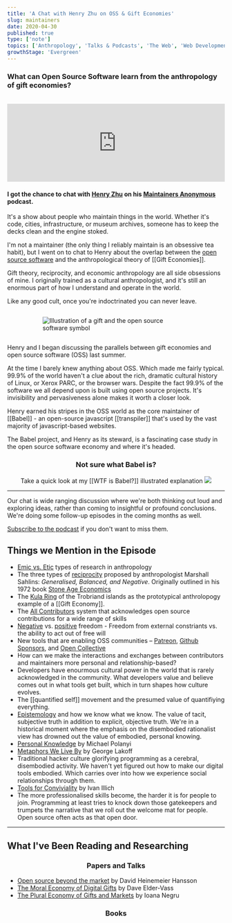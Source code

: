 ```yaml
---
title: 'A Chat with Henry Zhu on OSS & Gift Economies'
slug: maintainers
date: 2020-04-30
published: true
type: ['note']
topics: ['Anthropology', 'Talks & Podcasts', 'The Web', 'Web Development', 'Economics']
growthStage: 'Evergreen'
---
```


<SmallCenter>

### What can Open Source Software learn from the anthropology of gift economies?

<br />

</SmallCenter>

<iframe src='https://share.transistor.fm/e/9d389287' width='100%' height='180' frameborder='0' scrolling='no' seamless='true' style='width:100%; height:180px;'></iframe>

<SmallCenter>

#### I got the chance to chat with <a href='https://www.henryzoo.com'>Henry Zhu</a> on his  <a href="https://maintainersanonymous.com/">Maintainers Anonymous</a> podcast. 

</SmallCenter>

It's a show about people who maintain things in the world.  Whether it's code, cities, infrastructure, or museum archives, someone has to keep the decks clean and the engine stoked.

I'm not a maintainer (the only thing I reliably maintain is an obsessive tea habit), but I went on to chat to Henry about the overlap between the <a href="https://en.wikipedia.org/wiki/Open-source-software_movement">open source software</a> and the anthropological theory of [[Gift Economies]].

Gift theory, reciprocity, and economic anthropology are all side obsessions of mine. I originally trained as a cultural anthropologist, and it's still an enormous part of how I understand and operate in the world.  

Like any good cult, once you're indoctrinated you can never leave. 

<div style="padding-top: 1em;padding-bottom: 1em; margin: 0 auto; max-width:340px">

<Image alt="Illustration of a gift and the open source software symbol" src="https://res.cloudinary.com/dg3gyk0gu/image/upload/v1593552785/maggieappleton.com/notes/spot_gift.png" />

</div>

Henry and I began discussing the parallels between gift economies and open source software (OSS) last summer.  

At the time I barely knew anything about OSS. Which made me fairly typical. 99.9% of the world haven't a clue about the rich, dramatic cultural history of Linux, or Xerox PARC, or the browser wars.   Despite the fact 99.9% of the software we all depend upon is built using open source projects. It's invisibility and pervasiveness alone makes it worth a closer look. 

Henry earned his stripes in the OSS world as the core maintainer of [[Babel]] - an open-source javascript [[transpiler]] that's used by the vast majority of javascript-based websites.  

The Babel project, and Henry as its steward, is a fascinating case study in the open source software economy and where it's headed.

<Center>

### Not sure what Babel is?

Take a quick look at my [[WTF is Babel?]] illustrated explanation
<Image src="https://res.cloudinary.com/dg3gyk0gu/image/upload/c_scale,w_600/v1593552781/maggieappleton.com/notes/babel_crop.png" />

</Center>

---

Our chat is wide ranging discussion where we're both thinking out loud and exploring ideas, rather than coming to insightful or profound conclusions. We're doing some follow-up episodes in the coming months as well.  
<p><a href="https://maintainersanonymous.com/">Subscribe to the podcast</a> if you don't want to miss them.</p>

## Things we Mention in the Episode

- <a href="https://en.wikipedia.org/wiki/Emic_and_etic">Emic vs. Etic</a> types of research in anthropology
- The three types of <a href="https://en.wikipedia.org/wiki/Reciprocity_(cultural_anthropology)">reciprocity</a> proposed by anthropologist Marshall Sahlins: _Generalised, Balanced, and Negative_. <Footnote idName={1}>Originally outlined in his 1972 book <a href="https://www.goodreads.com/book/show/28254.Stone_Age_Economics">Stone Age Economics</a></Footnote>
- The <a href="https://en.wikipedia.org/wiki/Kula_ring">Kula Ring</a> of the Trobriand islands as the prototypical anthrolopogy example of a [[Gift Economy]].
- The <a href="https://allcontributors.org/">All Contributors</a> system that acknowledges open source contributions for a wide range of skills
- <a href="https://en.wikipedia.org/wiki/Negative_liberty">Negative</a> vs. <a href="https://en.wikipedia.org/wiki/Positive_liberty">positive</a> freedom - Freedom from external constriants vs. the ability to act out of free will
- New tools that are enabling OSS communities – <a href="https://www.patreon.com/">Patreon</a>, <a href="https://github.com/sponsors">Github Sponsors</a>, and <a href="https://opencollective.com/">Open Collective</a>
- How can we make the interactions and exchanges between contributors and maintainers more personal and relationship-based?
- Developers have enourmous cultural power in the world that is rarely acknowledged in the community. What developers value and believe comes out in what tools get built, which in turn shapes how culture evolves.
- The [[quantified self]] movement and the presumed value of quantifiying everything.
- <a href="https://en.wikipedia.org/wiki/Epistemology">Epistemology</a> and how we know what we know. The value of tacit, subjective truth in addition to explicit, objective truth. We're in a historical moment where the emphasis on the disembodied rationalist view has drowned out the value of embodied, personal knowing.
- <a href="https://www.goodreads.com/book/show/282032.Personal_Knowledge">Personal Knowledge</a> by Michael Polanyi
- <a href="https://www.goodreads.com/book/show/34459.Metaphors_We_Live_By">Metaphors We Live By</a> by George Lakoff
- Traditional hacker culture glorifying programming as a cerebral, disembodied activity.
We haven't yet figured out how to make our digital tools embodied. Which carries over into how we experience social relationships through them.
- <a href="https://www.goodreads.com/book/show/253076.Tools_for_Conviviality">Tools for Conviviality</a> by Ivan Illich
- The more professionalised skills become, the harder it is for people to join. Programming at least tries to knock down those gatekeepers and trumpets the narrative that we roll out the welcome mat for people. Open source often acts as that open door.

---

## What I've Been Reading and Researching

<Center>

### Papers and Talks

</Center>


- <a href="https://m.signalvnoise.com/open-source-beyond-the-market/">Open source beyond the market</a> by David Heinemeier Hansson
- <a href="https://www.jstor.org/stable/26179346">The Moral Economy of Digital Gifts</a> by Dave Elder-Vass
- <a href="https://www.researchgate.net/publication/326331925_The_Plural_economy_of_gifts_and_markets">The Plural Economy of Gifts and Markets</a> by Ioana Negru

<Center>

### Books

</Center>

<ResourceBook large url='https://en.wikipedia.org/wiki/The_Cathedral_and_the_Bazaar' img='https://upload.wikimedia.org/wikipedia/en/c/c4/Cathedral-and-the-Bazaar-book-cover.jpg' title='The Cathedral and the Bazaar' author='Eric Raymond' description='Perhaps the most infamous book on this topic, Raymond gives an insiders view of the history and practice of OS from the 1940s up to 1999. He proposes a foundational philosophy for the community, and a series of maxims for effective OS work.' />

<ResourceBook large url='https://www.goodreads.com/book/show/14891812-coding-freedom' img='https://i.gr-assets.com/images/S/compressed.photo.goodreads.com/books/1354772013l/14891812.jpg' title='Coding Freedom: The Ethics and Aesthetics of Hacking' author='Gabriella Coleman' description="A distinctly anthropological exploration of OS, Coleman covers its history, philosophy, and cultural structures. Coleman is anthropologist specialising in open source hacker culture, Anonymous, 4chan, and all their tangential worlds" />

<ResourceBook large url='https://www.goodreads.com/book/show/201766.The_Gift' img='https://libcom.org/files/imagecache/article/images/library/9780415267496.jpg' title='The Gift' author='Marcell Mauss' description='An anthropological classic on gift theory and gift economies. Published in 1923, Marcel Mauss explores how systems of exchange work in traditional societies around the world in relation to politics, power, and kinship.' />

<ResourceBook large url='https://www.goodreads.com/book/show/28254.Stone_Age_Economicst' img='https://i.pinimg.com/originals/2e/ef/ce/2eefce5879be547a45a152f3a74265cb.jpg' title='Stone Age Economics' author='Marshall Sahlins' description='A comparive study of economic structures exploring the wide variety found among hunter-gatherer societies. Discusses the meaning of affluence, material wealth, and how comminities build rituals around exchange and acts of reciprocity .' />

<ResourceBook large url='https://books.google.co.uk/books/about/Economies_and_cultures.html' img='https://images-na.ssl-images-amazon.com/images/I/51jDaNZSkCL._SX329_BO1,204,203,200_.jpg' title='Economies and Cultures: Foundations of Economic Anthropology' author='Richard Wilks' description="Okay, yes it's a textbook. But it's not as dry as most and gives a sweeping tour through the history of anthropological thought on economics, value systems, and social exchange." />
